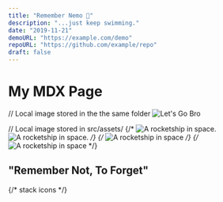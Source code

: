 ```yaml
---
title: "Remember Nemo 🎣"
description: "...just keep swimming."
date: "2019-11-21"
demoURL: "https://example.com/demo"
repoURL: "https://github.com/example/repo"
draft: false
---
```

# My MDX Page

// Local image stored in the the same folder
![Let's Go Bro](./go-bro.png)

// Local image stored in src/assets/
{/* <Image src={rocket} alt="A rocketship in space." />
<img src={rocket.src} alt="A rocketship in space." /> */}
{/* ![A rocketship in space](../../assets/go-bro.png) */}
{/* ![A rocketship in space](./go-bro.png) */}


## "Remember Not, To Forget"
{/* stack icons  */}